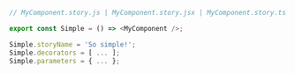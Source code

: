 ```js
// MyComponent.story.js | MyComponent.story.jsx | MyComponent.story.ts | MyComponent.story.tsx

export const Simple = () => <MyComponent />;

Simple.storyName = 'So simple!';
Simple.decorators = [ ... ];
Simple.parameters = { ... };
```
